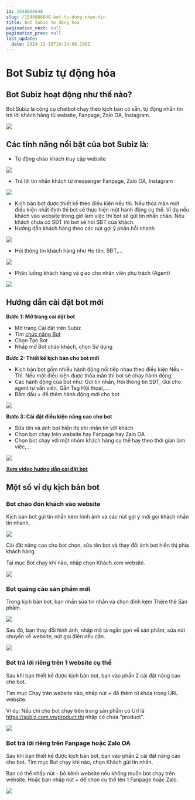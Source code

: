 ```yaml
---
id: 1540866648
slug: /1540866648-bot-tu-dong-nhan-tin
title: Bot Subiz tự động hóa
pagination_next: null
pagination_prev: null
last_update:
  date: 2024-12-18T10:14:00.196Z
---
```


# Bot Subiz tự động hóa

## Bot Subiz hoạt động như thế nào?


Bot Subiz là công cụ chatbot chạy theo kịch bản có sẵn, tự động nhắn tin trả lời khách hàng từ website, Fanpage, Zalo OA, Instagram. 




![](https://vcdn.subiz-cdn.com/file/fisgyrboqtxzszyahlqu_acpxkgumifuoofoosble/unnamed.png)



## Các tính năng nổi bật của bot Subiz là:


- Tự động chào khách truy cập website




![](https://vcdn.subiz-cdn.com/file/fisgyrboumakqwfhxbhn_acpxkgumifuoofoosble/unnamed.png)




- Trả lời tin nhắn khách từ messenger Fanpage, Zalo OA, Instagram


![](https://vcdn.subiz-cdn.com/file/fisgyrbozkategnbgwmc_acpxkgumifuoofoosble/unnamed.png)


- Kịch bản bot được thiết kế theo điều kiện nếu thì. Nếu thỏa mãn một điều kiện nhất định thì bot sẽ thực hiện một hành động cụ thể. Ví dụ nếu khách vào website trong giờ làm việc thì bot sẽ gửi tin nhắn chào. Nếu khách chưa có SĐT thì bot sẽ hỏi SĐT của khách.
- Hướng dẫn khách hàng theo các nút gợi ý phản hồi nhanh


![](https://vcdn.subiz-cdn.com/file/fisgyrbpefrmyslvyeom_acpxkgumifuoofoosble/unnamed.png)




- Hỏi thông tin khách hàng như Họ tên, SĐT,...


![](https://vcdn.subiz-cdn.com/file/fisgyrbpiffthbjhubrt_acpxkgumifuoofoosble/unnamed.png)


- Phân luồng khách hàng và giao cho nhân viên phụ trách (Agent)


![](https://vcdn.subiz-cdn.com/file/fisgyrbpmaqxepgvawpl_acpxkgumifuoofoosble/unnamed.png)



## Hướng dẫn cài đặt bot mới


<b>Bước 1: Mở trang cài đặt bot</b>

- Mở trang Cài đặt trên Subiz
- Tìm [chức năng Bot](https://app.subiz.com.vn/bots)
- Chọn Tạo Bot
- Nhấp mở Bot chào khách, chọn Sử dụng



<b>Bước 2: Thiết kế kịch bản cho bot mới</b>

- Kịch bản bot gồm nhiều hành động nối tiếp nhau theo điều kiện Nếu - Thì. Nếu một điều kiện được thỏa mãn thì bot sẽ chạy hành động.
- Các hành động của bot như: Gửi tin nhắn, Hỏi thông tin SĐT, Gửi cho agent tư vấn viên, Gắn Tag Hội thoại,....
- Bấm dấu + để thêm hành động mới cho bot


![](https://vcdn.subiz-cdn.com/file/fisgyrbppkmkteoechtm_acpxkgumifuoofoosble/unnamed.png)




<b>Bước 3: Cài đặt điều kiện nâng cao cho bot</b>

- Sửa tên và ảnh bot hiển thị khi nhắn tin với khách
- Chọn bot chạy trên website hay Fanpage hay Zalo OA
- Chọn bot chạy với một nhóm khách hàng cụ thể hay theo thời gian làm việc,...




![](https://vcdn.subiz-cdn.com/file/fisgyrbpusffxsuejmre_acpxkgumifuoofoosble/unnamed.png)






<b>[Xem video hướng dẫn cài đặt bot](https://www.youtube.com/watch?v=IvUPSEgX2_g&t=75s)</b>
## Một số ví dụ kịch bản bot

### Bot chào đón khách vào website


Kịch bản bot gửi tin nhắn kèm hình ảnh và các nút gợi ý mời gọi khách nhắn tin nhanh.


![](https://vcdn.subiz-cdn.com/file/fisgyrbqbgqunsnmokag_acpxkgumifuoofoosble/unnamed.png)




Cài đặt nâng cao cho bot chọn, sửa tên bot và thay đổi ảnh bot hiển thị phía khách hàng.

Tại mục Bot chạy khi nào, nhấp chọn Khách xem website.


![](https://vcdn.subiz-cdn.com/file/fisgyrbqhhqjgxzfhuaj_acpxkgumifuoofoosble/unnamed.png)

### Bot quảng cáo sản phẩm mới


Trong kịch bản bot, bạn nhấn sửa tin nhắn và chọn đính kèm Thêm thẻ Sản phẩm.


![](https://vcdn.subiz-cdn.com/file/fisgyrbqlsxvibmlbgew_acpxkgumifuoofoosble/unnamed.png)




Sau đó, bạn thay đổi hình ảnh, nhập mô tả ngắn gọn về sản phẩm, sửa nút chuyển về website, nút gọi điện nếu cần.




![](https://vcdn.subiz-cdn.com/file/fisgyrbqqblairiixxwj_acpxkgumifuoofoosble/unnamed.png)

### Bot trả lời riêng trên 1 website cụ thể


Sau khi bạn thiết kế được kịch bản bot, bạn vào phần 2 cài đặt nâng cao cho bot.

Tìm mục Chạy trên website nào, nhấp nút + để thêm từ khóa trong URL website.



Ví dụ: Nếu chỉ cho bot chạy trên trang sản phẩm có Url là https://subiz.com.vn/product thì nhập có chứa “product”.


![](https://vcdn.subiz-cdn.com/file/fisgyrbqvfxyydaxhdii_acpxkgumifuoofoosble/unnamed.png)

### Bot trả lời riêng trên Fanpage hoặc Zalo OA


Sau khi bạn thiết kế được kịch bản bot, bạn vào phần 2 cài đặt nâng cao cho bot. Tìm mục Bot chạy khi nào, chọn Khách gửi tin nhắn. 



Bạn có thể nhấp nút - bỏ kênh website nếu không muốn bot chạy trên website. Hoặc bạn nhấp nút + để chọn cụ thể tên 1 Fanpage hoặc Zalo.




![](https://vcdn.subiz-cdn.com/file/fisgyrdihlxywvosfvqb_acpxkgumifuoofoosble/unnamed.png)